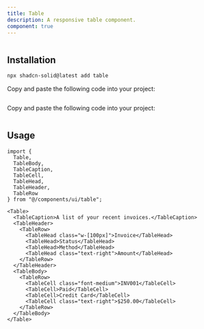 ```yaml
---
title: Table
description: A responsive table component.
component: true
---
```




<ComponentPreview name="table-demo" >

```tsx file=<rootDir>/../packages/tailwindcss/examples/table-demo.tsx
```

</ComponentPreview>

## Installation

<ComponentInstallation >


```bash
npx shadcn-solid@latest add table
```


<Step >

<StepItem>Copy and paste the following code into your project:</StepItem>
```tsx file=<rootDir>/../packages/tailwindcss/ui/table.tsx
```

</Step>

<Step >

<StepItem>Copy and paste the following code into your project:</StepItem>
```tsx file=<rootDir>/../packages/unocss/ui/table.tsx
```

</Step>

</ComponentInstallation>

## Usage

```tsx
import {
  Table,
  TableBody,
  TableCaption,
  TableCell,
  TableHead,
  TableHeader,
  TableRow
} from "@/components/ui/table";
```

```tsx
<Table>
  <TableCaption>A list of your recent invoices.</TableCaption>
  <TableHeader>
    <TableRow>
      <TableHead class="w-[100px]">Invoice</TableHead>
      <TableHead>Status</TableHead>
      <TableHead>Method</TableHead>
      <TableHead class="text-right">Amount</TableHead>
    </TableRow>
  </TableHeader>
  <TableBody>
    <TableRow>
      <TableCell class="font-medium">INV001</TableCell>
      <TableCell>Paid</TableCell>
      <TableCell>Credit Card</TableCell>
      <TableCell class="text-right">$250.00</TableCell>
    </TableRow>
  </TableBody>
</Table>
```
